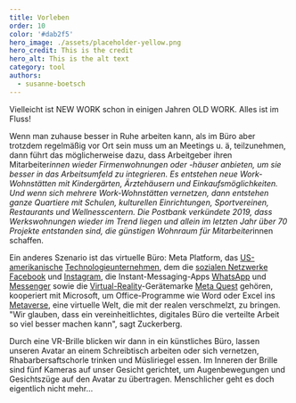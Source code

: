 ```yaml
---
title: Vorleben
order: 10
color: '#dab2f5'
hero_image: ./assets/placeholder-yellow.png
hero_credit: This is the credit
hero_alt: This is the alt text
category: tool
authors:
  - susanne-boetsch
---
```


Vielleicht ist NEW WORK schon in einigen Jahren OLD WORK. Alles ist im Fluss!

Wenn man zuhause besser in Ruhe arbeiten kann, als im Büro aber trotzdem regelmäßig vor Ort sein muss um an Meetings u. ä, teilzunehmen, dann führt das möglicherweise dazu, dass Arbeitgeber ihren Mitarbeiter*innen wieder Firmenwohnungen oder -häuser anbieten, um sie besser in das Arbeitsumfeld zu integrieren. Es entstehen neue Work-Wohnstätten mit Kindergärten, Ärztehäusern und Einkaufsmöglichkeiten. Und wenn sich mehrere Work-Wohnstätten vernetzen, dann entstehen ganze Quartiere mit Schulen, kulturellen Einrichtungen, Sportvereinen, Restaurants und Wellnesscentern.
Die Postbank verkündete 2019, dass Werkswohnungen wieder im Trend liegen und allein im letzten Jahr über 70 Projekte entstanden sind, die günstigen Wohnraum für Mitarbeiter*innen schaffen.

Ein anderes Szenario ist das virtuelle Büro: Meta Platform, das [US-amerikanische](https://de.wikipedia.org/wiki/Vereinigte_Staaten) [Technologieunternehmen](https://de.wikipedia.org/wiki/Technologieunternehmen), dem die [sozialen Netzwerke](<https://de.wikipedia.org/wiki/Soziales_Netzwerk_(Internet)>) [Facebook](https://de.wikipedia.org/wiki/Facebook) und [Instagram](https://de.wikipedia.org/wiki/Instagram), die Instant-Messaging-Apps [WhatsApp](https://de.wikipedia.org/wiki/WhatsApp) und [Messenger](https://de.wikipedia.org/wiki/Facebook#Facebook_Messenger) sowie die [Virtual-Reality](https://de.wikipedia.org/wiki/Virtuelle_Realit%C3%A4t)-Gerätemarke [Meta Quest](https://de.wikipedia.org/wiki/Meta_Quest) gehören, kooperiert mit Microsoft, um Office-Programme wie Word oder Excel ins [Metaverse](https://www.sueddeutsche.de/thema/Metaverse), eine virtuelle Welt, die mit der realen verschmelzt, zu bringen. "Wir glauben, dass ein vereinheitlichtes, digitales Büro die verteilte Arbeit so viel besser machen kann", sagt Zuckerberg.

Durch eine VR-Brille blicken wir dann in ein künstliches Büro, lassen unseren Avatar an einem Schreibtisch arbeiten oder sich vernetzen, Rhabarbersaftschorle trinken und Müsliriegel essen. Im Inneren der Brille sind fünf Kameras auf unser Gesicht gerichtet, um Augenbewegungen und Gesichtszüge auf den Avatar zu übertragen. Menschlicher geht es doch eigentlich nicht mehr…
